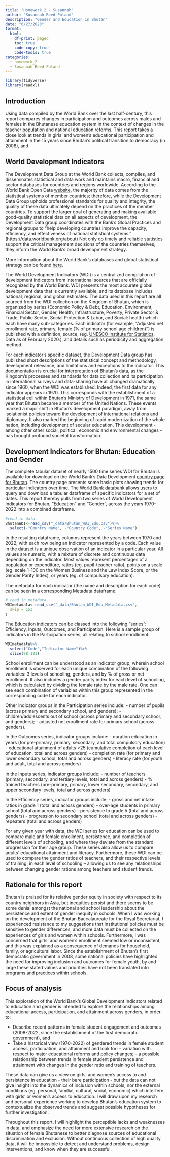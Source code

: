 ```yaml
---
title: "Homework 2 - Susannah"
author: "Susannah Reed Poland"
description: "Gender and Education in Bhutan"
date: "6/27/2023"
format:
  html:
    df-print: paged
    toc: true
    code-copy: true
    code-tools: true
categories:
  - homework_2
  - Susannah Reed Poland
---
```

```r
library(tidyverse)
library(readxl)
```

## Introduction 

Using data compiled by the World Bank over the last half-century, this report compares changes in participation and outcomes across males and females in the Bhutanese education system in the context of changes in the teacher population and national education reforms. This report takes a close look at trends in girls’ and women’s educational participation and attainment in the 15 years since Bhutan’s political transition to democracy (in 2008), and 

## World Development Indicators

The Development Data Group at the World Bank collects, compiles, and disseminates statistical and data work and maintains macro, financial and sector databases for countries and regions worldwide. According to the World Bank Open Data [website](https://data.worldbank.org/about), the majority of data comes from the statistical systems of member countries; therefore, while the Development Data Group upholds professional standards for quality and integrity, the quality of these data ultimately depend on the practices of the member countries. To support the larger goal of generating and making available good-quality statistical data on all aspects of development, the Development Data group coordinates with the Bank’s Global Practices and regional groups to “help developing countries improve the capacity, efficiency, and effectiveness of national statistical systems.” (https://data.worldbank.org/about) Not only do timely and reliable statistics support the critical management decisions of the countries themselves, they inform the World Bank’s broad development strategy. 

More information about the World Bank’s databases and global statistical strategy can be found [here](https://data.worldbank.org/about).

The World Development Indicators (WDI) is a centralized compilation of development indicators from international sources that are officially recognized by the World Bank. WDI presents the most accurate global development data that is currently available, and its database includes national, regional, and global estimates. The data used in this report are all sourced from the WDI collection on the Kingdom of Bhutan, which is organized by series (Economic Policy & Debt, Education, Environment, Financial Sector, Gender, Health, Infrastructure, Poverty, Private Sector & Trade, Public Sector, Social Protection & Labor, and Social: health) which each have many sub-categories. Each indicator (for example, “Adjusted net enrollment rate, primary, female (% of primary school age children)”) is published with a definition, source, (eg. [UNESCO Institute for Statistics](http://uis.unesco.org/). Data as of February 2020.), and details such as periodicity and aggregation method. 

For each indicator’s specific dataset, the Development Data group has published short descriptions of the statistical concept and methodology, development relevance, and limitations and exceptions to the indicator. This documentation is crucial for interpretation of Bhutan’s data, as the Kingdom’s processes and standards for data collection and its participation in international surveys and data-sharing have all changed dramatically since 1960, when the WDI was established. Indeed, the first data for any indicator appears in 1970. This corresponds with the establishment of a statistical cell within [Bhutan’s Ministry of Development](https://www.nsb.gov.bt/about/background/) in 1971, the same year that Bhutan became a member of the United Nations. These events marked a major shift in Bhutan’s development paradigm, away from isolationist policies toward the development of international relations and diplomacy. It also marked the beginning of rapid modernization of the whole nation, including development of secular education. This development - among other other social, political, economic and environmental changes - has brought profound societal transformation. 

## Development Indicators for Bhutan: Education and Gender 

The complete tabular dataset of nearly 1500 time series WDI for Bhutan is available for download on the World Bank’s Data Development [country page for Bhutan](https://data.worldbank.org/country/BT). The country page presents some basic plots showing trends for particular indicators over time. The [World Bank databank](https://databank.worldbank.org/source/world-development-indicators) allows users to query and download a tabular dataframe of specific indicators for a set of dates. This report thereby pulls from two series of World Development Indicators for Bhutan, “Education” and “Gender”, across the years 1970-2022 into a combined dataframe. 

```r
#read in data
BhutanWDI<-read_csv("_data/Bhutan_WDI_Edu.csv")%>%
  select(-"Country Name", -"Country Code", -"Series Name")
```

In the resulting dataframe, columns represent the years between 1970 and 2022, with each row being an indicator represented by a code. Each value in the dataset is a unique observation of an indicator in a particular year. All values are numeric, with a mixture of discrete and continuous data depending on the indicator. Most values represent percentages of a population or expenditure, ratios (eg. pupil-teacher ratio), points on a scale (eg. scale 1-100 on the Women Business and the Law Index Score, or the Gender Parity Index), or years (eg. of compulsory education). 

The metadata for each indicator (the name and description for each code) can be seen in a corresponding Metadata dataframe.

```r
# read in metadata
WDImetadata<-read_csv("_data/Bhutan_WDI_Edu_Metadata.csv",
  skip = 153
)
```

The Education indicators can be classed into the following “series”: Efficiency, Inputs, Outcomes, and Participation. Here is a sample group of indicators in the Participation series, all relating to school enrollment: 

```r
WDImetadata%>%
  select("Code","Indicator Name")%>%
  slice(98:121)
```

School enrollment can be understood as an indicator group, wherein school enrollment is observed for each unique combination of the following variables: 3 levels of schooling, genders, and by % of gross or net enrollment. It also includes a gender parity index for each level of schooling, which is calculated by dividing the female rate by the male rate. One can see each combination of variables within this group represented in the corresponding code for each indicator. 

Other indicator groups in the Participation series include: 
- number of pupils (across primary and secondary school, and genders);
- children/adolescents out of school (across primary and secondary school, and genders);
- adjusted net enrollment rate for primary school (across genders).

In the Outcomes series, indicator groups include: 
- duration education in years (for pre-primary, primary, secondary, and total compulsory education)
- educational attainment of adults >25 (cumulative completion of each level of education, total and across genders)
- completion rate (for primary and lower secondary school, total and across genders)
- literacy rate (for youth and adult, total and across genders)

In the Inputs series, indicator groups include: 
- number of teachers (primary, secondary, and tertiary levels, total and across genders)
- % trained teachers (pre-primary, primary, lower secondary, secondary, and upper secondary levels, total and across genders)

In the Efficiency series, indicator groups include: 
- gross and net intake ratios in grade 1 (total and across genders)
- over-age students in primary school (total and across genders)
- persistence to grade 5 (total and across genders)
- progression to secondary school (total and across genders)
- repeaters (total and across genders)

For any given year with data, the WDI series for education can be used to compare male and female enrollment, persistence, and completion of different levels of schooling, and where they deviate from the standard progression for their age group. These series also allow us to compare adults' educational attainment and literacy. Furthermore, these WDI can  be used to compare the gender ratios of teachers, and their respective levels of training, in each level of schooling -- allowing us to see any relationships between changing gender rations among teachers and student trends. 

## Rationale for this report 
Bhutan is praised for its relative gender equity in society with respect to its country neighbors in Asia, but inequities persist and there seems to be some denial amongst the national and school leadership about the persistence and extent of gender inequity in schools. When I was working on the development of the Bhutan Baccalaureate for the Royal Secretariat, I experienced resistance to my suggestions that institutional policies must be sensitive to gender differences, and more data must be collected on the experiences of girls and women within schools. Furthermore, I was concerned that girls' and women's enrollment seemed low or inconsistent, and this was explained as a consequence of demands for household, family, or agricultural labor. Since the establishment of Bhutan's first democratic government in 2008, some national policies have highlighted the need for improving inclusion and outcomes for female youth, by and large these stated values and priorities have not been translated into programs and practices within schools. 

## Focus of analysis
This exploration of the World Bank’s Global Development Indicators related to education and gender is intended to explore the relationships among educational access, participation, and attainment across genders, in order to:

- Describe recent patterns in female student engagement and outcomes (2008-2022, since the establishment of the first democratic government), and
- Take a historical view (1970-2022) of gendered trends in female student access, participation, and attainment and look for:
-- variation with respect to major educational reforms and policy changes; 
-- a possible relationship between trends in female student persistence and attainment with changes in the gender ratio and training of teachers.

These data can give us a view on girls' and women's access to and persistence in education - their bare participation - but the data can not give insight into the dynamics of inclusion within schools, nor the external conditions (eg. personal, familial, cultural, social, economic) which interfere with girls' or women's access to education. I will draw upon my research and personal experience working to develop Bhutan's education system to contextualize the observed trends and suggest possible hypotheses for further investigation.  

Throughout this report, I will highlight the perceptible lacks and weaknesses in data, and emphasize the need for more extensive research on the situation of female Bhutanese to better diagnose sources of educational discrimination and exclusion. Without continuous collection of high quality data, it will be impossible to detect and understand problems, design interventions, and know when they are successful. 

